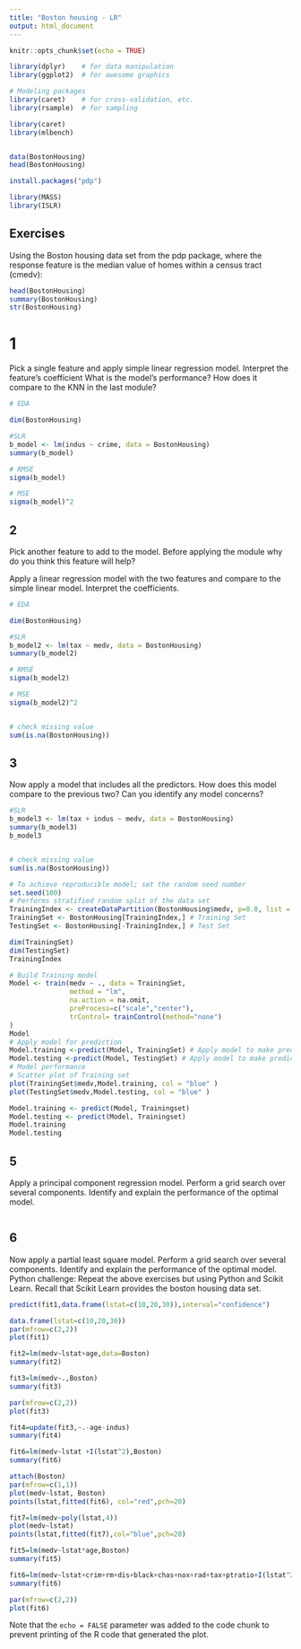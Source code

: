```yaml
---
title: "Boston housing - LR"
output: html_document
---
```


```r
knitr::opts_chunk$set(echo = TRUE)
```

```r

library(dplyr)    # for data manipulation
library(ggplot2)  # for awesome graphics

# Modeling packages
library(caret)    # for cross-validation, etc.
library(rsample)  # for sampling

library(caret)
library(mlbench)


data(BostonHousing)
head(BostonHousing)

install.packages("pdp")
```

```r
library(MASS)
library(ISLR)

```

## Exercises
Using the Boston housing data set from the pdp package, where the response feature is the median value of homes within a census tract (cmedv):

```r
head(BostonHousing)
summary(BostonHousing)
str(BostonHousing)
```
# 1
Pick a single feature and apply simple linear regression model.
Interpret the feature’s coefficient
What is the model’s performance? How does it compare to the KNN in the last module?

```r
# EDA

dim(BostonHousing)

#SLR
b_model <- lm(indus ~ crime, data = BostonHousing)
summary(b_model)

# RMSE
sigma(b_model)

# MSE
sigma(b_model)^2


```
## 2
Pick another feature to add to the model.
Before applying the module why do you think this feature will help?

Apply a linear regression model with the two features and compare to the simple linear model.
Interpret the coefficients.
```r
# EDA

dim(BostonHousing)

#SLR
b_model2 <- lm(tax ~ medv, data = BostonHousing)
summary(b_model2)

# RMSE
sigma(b_model2)

# MSE
sigma(b_model2)^2


# check missing value
sum(is.na(BostonHousing))


```

## 3
Now apply a model that includes all the predictors.
How does this model compare to the previous two?
Can you identify any model concerns?

```r
#SLR
b_model3 <- lm(tax + indus ~ medv, data = BostonHousing)
summary(b_model3)
b_model3


# check missing value
sum(is.na(BostonHousing))

# To achieve reproducible model; set the random seed number
set.seed(100)
# Performs stratified random split of the data set
TrainingIndex <- createDataPartition(BostonHousing$medv, p=0.8, list = FALSE)
TrainingSet <- BostonHousing[TrainingIndex,] # Training Set
TestingSet <- BostonHousing[-TrainingIndex,] # Test Set

dim(TrainingSet)
dim(TestingSet)
TrainingIndex

# Build Training model
Model <- train(medv ~ ., data = TrainingSet,
               method = "lm",
               na.action = na.omit,
               preProcess=c("scale","center"),
               trControl= trainControl(method="none")
)
Model
# Apply model for prediction
Model.training <-predict(Model, TrainingSet) # Apply model to make prediction on Training set
Model.testing <-predict(Model, TestingSet) # Apply model to make prediction on Testing set
# Model performance
# Scatter plot of Training set
plot(TrainingSet$medv,Model.training, col = "blue" )
plot(TestingSet$medv,Model.testing, col = "blue" )

Model.training <- predict(Model, Trainingset)
Model.testing <- predict(Model, Trainingset)
Model.training
Model.testing
```

## 5
Apply a principal component regression model.
Perform a grid search over several components.
Identify and explain the performance of the optimal model.
```r

```

## 6
Now apply a partial least square model.
Perform a grid search over several components.
Identify and explain the performance of the optimal model.
Python challenge: Repeat the above exercises but using Python and Scikit Learn. Recall that Scikit Learn provides the boston housing data set.




```r
predict(fit1,data.frame(lstat=c(10,20,30)),interval="confidence")
```


```r
data.frame(lstat=c(10,20,30))
par(mfrow=c(2,2))
plot(fit1)
```

```r
fit2=lm(medv~lstat+age,data=Boston)
summary(fit2)

```

```r
fit3=lm(medv~.,Boston)
summary(fit3)

par(mfrow=c(2,2))
plot(fit3)
```
```r
fit4=update(fit3,~.-age-indus)
summary(fit4)
```
```r
fit6=lm(medv~lstat +I(lstat^2),Boston)
summary(fit6)

```
```r
attach(Boston)
par(mfrow=c(1,1))
plot(medv~lstat, Boston)
points(lstat,fitted(fit6), col="red",pch=20)
```
```r
fit7=lm(medv~poly(lstat,4))
plot(medv~lstat)
points(lstat,fitted(fit7),col="blue",pch=20)

```

```r
fit5=lm(medv~lstat*age,Boston)
summary(fit5)
```

```r
fit6=lm(medv~lstat+crim+rm+dis+black+chas+nox+rad+tax+ptratio+I(lstat^2)+I(rm^2))
summary(fit6)
```
```r
par(mfrow=c(2,2))
plot(fit6)
```

Note that the `echo = FALSE` parameter was added to the code chunk to prevent printing of the R code that generated the plot.
